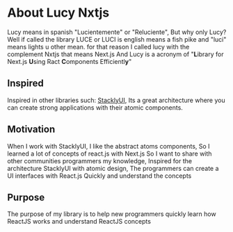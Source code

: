 # About Lucy Nxtjs

Lucy means in spanish "Lucientemente" or "Reluciente", But why only Lucy? Well if called the library LUCE or LUCI is english means a fish pike and "luci" means lights u other mean. for that reason I called lucy with the complement Nxtjs that means Next.js
And Lucy is a acronym of "**L**ibrary for Next.js **U**sing Ract **C**omponents Efficientl**y**"

## Inspired

Inspired in other libraries such: [StacklyUI](https://github.com/StacklyCode/StacklyUI), Its a great architecture where you can create strong applications with their atomic components.

## Motivation

When I work with StacklyUI, I like the abstract atoms components, So I learned a lot of concepts of react.js with Next.js So I want to share with other communities programmers my knowledge, Inspired for the architecture StacklyUI with atomic design, The programmers can create a UI interfaces with React.js Quickly and understand the concepts

## Purpose

The purpose of my library is to help new programmers quickly learn how ReactJS works and understand ReactJS concepts
